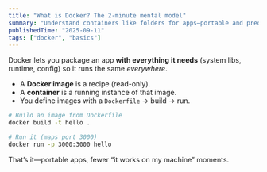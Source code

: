 ```yaml
---
title: "What is Docker? The 2-minute mental model"
summary: "Understand containers like folders for apps—portable and predictable."
publishedTime: "2025-09-11"
tags: ["docker", "basics"]
---
```


Docker lets you package an app **with everything it needs** (system libs, runtime, config) so it runs the same *everywhere*.

- A **Docker image** is a recipe (read-only).
- A **container** is a running instance of that image.
- You define images with a `Dockerfile` → build → run.

```bash
# Build an image from Dockerfile
docker build -t hello .

# Run it (maps port 3000)
docker run -p 3000:3000 hello
```

That’s it—portable apps, fewer “it works on my machine” moments.
